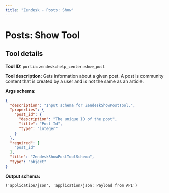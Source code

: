 ```yaml
---
title: "Zendesk - Posts: Show"
---
```

<!-- WARNING: This file is auto-generated by generate_tool_docs.py. Do not edit manually. -->


# Posts: Show Tool

<Intro />

## Tool details
**Tool ID:** `portia:zendesk:help_center:show_post`

**Tool description:** Gets information about a given post. A post is community content that is created by a user and is not the same as an article.

**Args schema:**
```json
{
  "description": "Input schema for ZendeskShowPostTool.",
  "properties": {
    "post_id": {
      "description": "The unique ID of the post",
      "title": "Post Id",
      "type": "integer"
    }
  },
  "required": [
    "post_id"
  ],
  "title": "ZendeskShowPostToolSchema",
  "type": "object"
}
```

**Output schema:**
```
('application/json', 'application/json: Payload from API')
```
